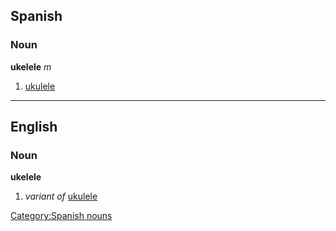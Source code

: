 == Spanish ==
=== Noun ===
'''ukelele''' ''m''
# [[ukulele]]
[[Category:Spanish nouns]]
----

== English ==
=== Noun ===
'''ukelele'''
# ''variant of'' [[ukulele]]